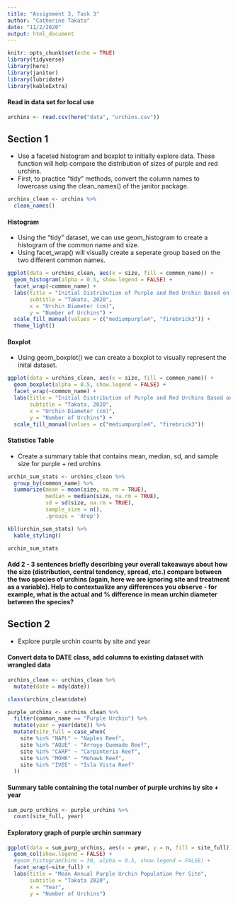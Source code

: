 ```yaml
---
title: "Assignment 3, Task 3"
author: "Catherine Takata"
date: "11/2/2020"
output: html_document
---
```


```r
knitr::opts_chunk$set(echo = TRUE)
library(tidyverse)
library(here)
library(janitor)
library(lubridate)
library(kableExtra)
```

#### Read in data set for local use 

```r
urchins <- read.csv(here("data", "urchins.csv"))
```

## Section 1
- Use a faceted histogram and boxplot to initially explore data. These function will help compare the distribution of sizes of purple and red urchins.  
- First, to practice "tidy" methods, convert the column names to lowercase using the clean_names() of the janitor package. 

```r
urchins_clean <- urchins %>% 
  clean_names()
```


#### Histogram 
- Using the "tidy" dataset, we can use geom_histogram to create a histogram of the common name and size. 
- Using facet_wrap() will visually create a seperate group based on the two different common names. 

```r
ggplot(data = urchins_clean, aes(x = size, fill = common_name)) +
  geom_histogram(alpha = 0.5, show.legend = FALSE) + 
  facet_wrap(~common_name) +
  labs(title = "Initial Distribution of Purple and Red Urchin Based on Size",
       subtitle = "Takata, 2020",
       x = "Urchin Diameter (cm)",
       y = "Number of Urchins") +
  scale_fill_manual(values = c("mediumpurple4", "firebrick3")) +
  theme_light()
```

#### Boxplot 
- Using geom_boxplot() we can create a boxplot to visually represent the inital dataset. 

```r
ggplot(data = urchins_clean, aes(x = size, fill = common_name)) +
  geom_boxplot(alpha = 0.5, show.legend = FALSE) +
  facet_wrap(~common_name) +
  labs(title = "Initial Distribution of Purple and Red Urchins Based on Size",
       subtitle = "Takata, 2020",
       x = "Urchin Diameter (cm)",
       y = "Number of Urchins") +
  scale_fill_manual(values = c("mediumpurple4", "firebrick3"))
```

#### Statistics Table 
- Create a summary table that contains mean, median, sd, and sample size for purple + red urchins 

```r
urchin_sum_stats <- urchins_clean %>% 
  group_by(common_name) %>% 
  summarize(mean = mean(size, na.rm = TRUE),
            median = median(size, na.rm = TRUE),
            sd = sd(size, na.rm = TRUE),
            sample_size = n(),
            .groups = 'drop')

kbl(urchin_sum_stats) %>% 
  kable_styling()

urchin_sum_stats
```

####  Add 2 - 3 sentences briefly describing your overall takeaways about how the size (distribution, central tendency, spread, etc.) compare between the two species of urchins (again, here we are ignoring site and treatment as a variable). Help to contextualize any differences you observe - for example, what is the actual and % difference in mean urchin diameter between the species? 


## Section 2
- Explore purple urchin counts by site and year 

#### Convert data to DATE class, add columns to existing dataset with wrangled data 

```r

urchins_clean <- urchins_clean %>% 
  mutate(date = mdy(date))

class(urchins_clean$date)

purple_urchins <- urchins_clean %>% 
  filter(common_name == "Purple Urchin") %>% 
  mutate(year = year(date)) %>%
  mutate(site_full = case_when(
    site %in% "NAPL" ~ "Naples Reef",
    site %in% "AQUE" ~ "Arroyo Quemado Reef",
    site %in% "CARP" ~ "Carpinteria Reef",
    site %in% "MOHK" ~ "Mohawk Reef",
    site %in% "IVEE" ~ "Isla Vista Reef"
  )) 

```

#### Summary table containing the total number of purple urchins by site + year 

```r
sum_purp_urchins <- purple_urchins %>% 
  count(site_full, year)
```

#### Exploratory graph of purple urchin summary 

```r
ggplot(data = sum_purp_urchins, aes(x = year, y = n, fill = site_full)) + 
  geom_col(show.legend = FALSE) +
  #geom_histogram(bins = 30, alpha = 0.5, show.legend = FALSE) + 
  facet_wrap(~site_full) + 
  labs(title = "Mean Annual Purple Urchin Population Per Site",
       subtitle = "Takata 2020",
       x = "Year",
       y = "Number of Urchins")
```

